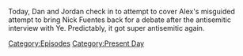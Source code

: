 {{DEFAULTSORT:
    #_EPISODE_0757:December 13, 2022
}}{{Episode
    | title           = December 13, 2022
    | caption         = [https://knowledgefight.libsyn.com/757-december-13-2022 Listen to this episode on Libsyn]
    | episodeNumber   = 757
    | length          = 01:44:29
    | airDate         = December 16, 2022
    | coverageDate    = December 13, 2022
    | episodeType     = [[:Category:Present Day|Present Day]]
    | appearance      = [[Nick Fuentes]]
    | previousEpisode = [[756: December 5, 2003]]
    | nextEpisode     = [[758: December 8, 2003]]
}}

{{Stub}}

Today, Dan and Jordan check in to attempt to cover Alex's misguided attempt to bring Nick Fuentes back for a debate after the antisemitic interview with Ye.  Predictably, it got super antisemitic again.

[[Category:Episodes]]
[[Category:Present Day]]
